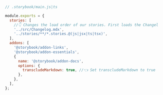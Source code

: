 ```js
// .storybook/main.js|ts

module.exports = {
  stories: [
    //👇 Changes the load order of our stories. First loads the Changelog page
    '../src/Changelog.mdx',
    '../stories/**/*.stories.@(js|jsx|ts|tsx)',
  ],
  addons: [
    '@storybook/addon-links',
    '@storybook/addon-essentials',
    {
      name: '@storybook/addon-docs',
      options: {
        transcludeMarkdown: true, //👈 Set transcludeMarkdown to true
      },
    },
  ],
};
```

